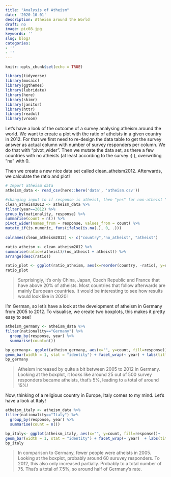 ```yaml
---
title: "Analysis of Atheism"
date: '2020-10-01'
description: Atheism around the World
draft: no
image: pic08.jpg
keywords: ''
slug: blog7
categories:
- ''
- ''
---
```


```r
knitr::opts_chunk$set(echo = TRUE)

library(tidyverse) 
library(mosaic)
library(ggthemes)
library(lubridate)
library(here)
library(skimr)
library(janitor)
library(httr)
library(readxl)
library(vroom)
```

Let's have a look of the outcome of a survey analysing atheism around the world. We want to create a plot with the ratio of atheists in a given country in 2012. For that we first need to re-design the data table to get the survey answer as actual column with number of survey responders per column. We do that with "pivot_wider". Then we mutate the data set, as there a few countries with no atheists (at least according to the survey :) ), overwriting "na" with 0. 

Then we create a new nice data set called clean_atheism2012. Afterwards, we calculate the ratio and plot!

```r
# Import atheism data
atheism_data <- read_csv(here::here('data', 'atheism.csv'))

#changing input to if response is atheist, then "yes" for non-atheist "no"
clean_atheism2012 <- atheism_data %>%
filter(year==2012) %>%
group_by(nationality, response) %>%
summarise(count = n()) %>%
pivot_wider(names_from = response, values_from = count) %>%
mutate_if(is.numeric, funs(ifelse(is.na(.), 0, .))) 
  
colnames(clean_atheism2012) <- c("country","no_atheist", "atheist") 

ratio_atheism <- clean_atheism2012 %>%
summarise(ratio=(atheist)/(no_atheist + atheist)) %>%
arrange(desc(ratio)) 

ratio_plot <- ggplot(ratio_atheism, aes(x=reorder(country, -ratio), y=ratio)) + geom_point()+  theme(axis.text.x = element_text(angle = 90, vjust = 0.5, hjust=1)) + labs(title="Ratio of Atheists per Country in 2012", y="Atheist ratio out of total survey responders") + theme(axis.title.x=element_blank(),plot.title = element_text(size=12, face="bold"), axis.title = element_text(size=6)) 
ratio_plot

```
> Surprisingly, it's only China, Japan, Czech Republic and France that have above 20% of atheists. Most countries that follow afterwards are mainly European countries. It would be interesting to see how results would look like in 2020! 


I'm German, so let's have a look at the development of atheism in Germany from 2005 to 2012. To visualise, we create two boxplots, this makes it pretty easy to see!
```r
atheism_germany <- atheism_data %>%
filter(nationality=="Germany") %>%
  group_by(response, year) %>%
  summarise(count=n())

bp_germany<- ggplot(atheism_germany, aes(x="", y=count, fill=response))+
geom_bar(width = 1, stat = "identity") + facet_wrap(~ year) + labs(title="Development of atheism in Germany", subtitle="From 2005 to 2012", y="Number of survey responders") +  theme(axis.title.x=element_blank(),plot.title = element_text(size=12, face="bold"), axis.title = element_text(size=10)) 
bp_germany
```
> Atheism increased by quite a bit between 2005 to 2012 in Germany. Looking at the boxplot, it looks like around 25 out of 500 survey responders became atheists, that's 5%, leading to a total of around 15%!


Now, thinking of a religious country in Europe, Italy comes to my mind. Let's have a look at Italy!

```r
atheism_italy <- atheism_data %>%
filter(nationality=="Italy") %>%
  group_by(response, year) %>%
  summarise(count = n())

bp_italy<- ggplot(atheism_italy, aes(x="", y=count, fill=response))+
geom_bar(width = 1, stat = "identity") + facet_wrap(~ year)  + labs(title="Development of atheism in Italy", subtitle="From 2005 to 2012", y="Number of survey responders") +  theme(axis.title.x=element_blank(),plot.title = element_text(size=12, face="bold"), axis.title = element_text(size=10)) 
bp_italy
```
>In comparison to Germany, fewer people were atheists in 2005. Looking at the boxplot, probably around 60 suruvey responders. To 2012, this also only increased partially. Probably to a total number of 75. That's a total of 7.5%, so around half of Germany's rate.

